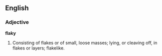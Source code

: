 ==English==

===Adjective===

'''flaky'''

#Consisting of flakes or of small, loose masses; lying, or cleaving off, in flakes or layers; flakelike.